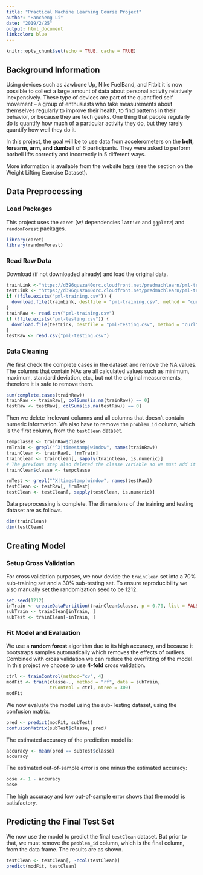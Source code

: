 ```yaml
---
title: "Practical Machine Learning Course Project"
author: "Hancheng Li"
date: "2019/2/25"
output: html_document
linkcolor: blue
---
```


```r
knitr::opts_chunk$set(echo = TRUE, cache = TRUE)
```

## Background Information

Using devices such as Jawbone Up, Nike FuelBand, and Fitbit it is now possible to collect a large amount of data about personal activity relatively inexpensively. These type of devices are part of the quantified self movement – a group of enthusiasts who take measurements about themselves regularly to improve their health, to find patterns in their behavior, or because they are tech geeks. One thing that people regularly do is quantify how much of a particular activity they do, but they rarely quantify how well they do it.  

In this project, the goal will be to use data from accelerometers on the **belt, forearm, arm, and dumbell** of 6 participants. They were asked to perform barbell lifts correctly and incorrectly in 5 different ways.  

More information is available from the website [here](http://web.archive.org/web/20161224072740/http:/groupware.les.inf.puc-rio.br/har) (see the section on the Weight Lifting Exercise Dataset).

## Data Preprocessing

### Load Packages
This project uses the `caret` (w/ dependencies `lattice` and `ggplot2`) and `randomForest` packages.
```r
library(caret)
library(randomForest)
```

### Read Raw Data
Download (if not downloaded already) and load the original data.
```r
trainLink <-"https://d396qusza40orc.cloudfront.net/predmachlearn/pml-training.csv"
testLink <- "https://d396qusza40orc.cloudfront.net/predmachlearn/pml-testing.csv"
if (!file.exists("pml-training.csv")) {
  download.file(trainLink, destfile = "pml-training.csv", method = "curl")
}
trainRaw <- read.csv("pml-training.csv")
if (!file.exists("pml-testing.csv")) {
  download.file(testLink, destfile = "pml-testing.csv", method = "curl")
}
testRaw <- read.csv("pml-testing.csv")
```

### Data Cleaning

We first check the complete cases in the dataset and remove the NA values. The columns that contain NAs are all calculated values such as minimum, maximum, standard deviation, etc., but not the original measurements, therefore it is safe to remove them.

```r
sum(complete.cases(trainRaw))
trainRaw <- trainRaw[, colSums(is.na(trainRaw)) == 0]
testRaw <- testRaw[, colSums(is.na(testRaw)) == 0]
```

Then we delete irrelevant columns and all columns that doesn't contain numeric information. We also have to remove the `problem_id` column, which is the first column, from the `testClean` dataset.
``` r
tempclasse <- trainRaw$classe
rmTrain <- grepl("^X|timestamp|window", names(trainRaw))
trainClean <- trainRaw[, !rmTrain]
trainClean <- trainClean[, sapply(trainClean, is.numeric)]
# The previous step also deleted the classe variable so we must add it back
trainClean$classe <- tempclasse

rmTest <- grepl("^X|timestamp|window", names(testRaw))
testClean <- testRaw[, !rmTest]
testClean <- testClean[, sapply(testClean, is.numeric)]
```

Data preprocessing is complete. The dimensions of the training and testing dataset are as follows.

```r
dim(trainClean)
dim(testClean)
```

## Creating Model

### Setup Cross Validation

For cross validation purposes, we now devide the `trainClean` set into a 70% sub-training set and a 30% sub-testing set. To ensure reproducibility we also manually set the randomization seed to be 1212.

```r
set.seed(1212)
inTrain <- createDataPartition(trainClean$classe, p = 0.70, list = FALSE)
subTrain <- trainClean[inTrain, ]
subTest <- trainClean[-inTrain, ]
```

### Fit Model and Evaluation

We use a **random forest** algorithm due to its high accuracy, and because it bootstraps samples automatically which removes the effects of outliers. Combined with cross validation we can reduce the overfitting of the model. In this project we choose to use **4-fold** cross validation.
```r
ctrl <- trainControl(method="cv", 4)
modFit <- train(classe~., method = "rf", data = subTrain,
                trControl = ctrl, ntree = 300)
modFit
```

We now evaluate the model using the sub-Testing dataset, using the confusion matrix.
```r
pred <- predict(modFit, subTest)
confusionMatrix(subTest$classe, pred)
```

The estimated accuracy of the prediction model is:
```r
accuracy <- mean(pred == subTest$classe)
accuracy
```

The estimated out-of-sample error is one minus the estimated accuracy:
```r
oose <- 1 - accuracy
oose
```

The high accuracy and low out-of-sample error shows that the model is satisfactory.

## Predicting the Final Test Set

We now use the model to predict the final `testClean` dataset. But prior to that, we must remove the `problem_id` column, which is the final column, from the data frame. The results are as shown.
```r
testClean <- testClean[, -ncol(testClean)]
predict(modFit, testClean)
```